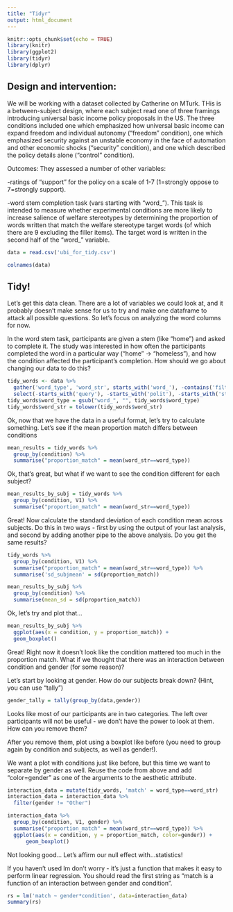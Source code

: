 ```yaml
---
title: "Tidyr"
output: html_document
---
```


```r
knitr::opts_chunk$set(echo = TRUE)
library(knitr)
library(ggplot2)
library(tidyr)
library(dplyr)
```

## Design and intervention: 
We will be working with a dataset collected by Catherine on MTurk. THis is a between-subject design, where each subject read one of three framings introducing universal basic income policy proposals in the US. The three conditions included one which emphasized how universal basic income can expand freedom and individual autonomy (“freedom” condition), one which emphasized security against an unstable economy in the face of automation and other economic shocks (“security” condition), and one which described the policy details alone (“control” condition).

Outcomes: They assessed a number of other variables:

-ratings of “support” for the policy on a scale of 1-7 (1=strongly oppose to 7=strongly support). 

-word stem completion task (vars starting with “word_”). This task is intended to measure whether experimental conditions are more likely to increase salience of welfare stereotypes by determining the proportion of words written that match the welfare stereotype target words (of which there are 9 excluding the filler items). The target word is written in the second half of the “word_” variable. 

```r
data = read.csv('ubi_for_tidy.csv')
```

```r
colnames(data)
```

## Tidy!

Let's get this data clean. There are a lot of variables we could look at, and it probably
doesn't make sense for us to try and make one dataframe to attack all possible questions. So
let's focus on analyzing the word columns for now.

In the word stem task, participants are given a stem (like "home") and asked to complete it.
The study was interested in how often the participants completed the word in a particular way
("home" -> "homeless"), and how the condition affected the participant's completion. How should
we go about changing our data to do this?

```r
tidy_words <- data %>%
  gather('word_type', 'word_str', starts_with('word_'), -contains('filter')) %>%
  select(-starts_with('query'), -starts_with('polit'), -starts_with('stigma'), -contains('filter'))
tidy_words$word_type = gsub("word_", "", tidy_words$word_type)
tidy_words$word_str = tolower(tidy_words$word_str)
```

Ok, now that we have the data in a useful format, let's try to calculate something. Let's
see if the mean proportion match differs between conditions

```r
mean_results = tidy_words %>%
  group_by(condition) %>%
  summarise("proportion_match" = mean(word_str==word_type))
```
Ok, that's great, but what if we want to see the condition different for each subject?

```r
mean_results_by_subj = tidy_words %>%
  group_by(condition, V1) %>%
  summarise("proportion_match" = mean(word_str==word_type))
```

Great! Now calculate the standard deviation of each condition mean across subjects. Do this in
two ways - first by using the output of your last analysis, and second by adding another pipe to the
above analysis. Do you get the same results?

```r
tidy_words %>%
  group_by(condition, V1) %>%
  summarise("proportion_match" = mean(word_str==word_type)) %>%
  summarise('sd_subjmean' = sd(proportion_match))

mean_results_by_subj %>%
  group_by(condition) %>%
  summarise(mean_sd = sd(proportion_match))
```
Ok, let's try and plot that...

```r
mean_results_by_subj %>%
  ggplot(aes(x = condition, y = proportion_match)) + 
  geom_boxplot()
```

Great! Right now it doesn't look like the condition mattered too much in the proportion match.
What if we thought that there was an interaction between condition and gender (for some reason)?

Let's start by looking at gender. How do our subjects break down? (Hint, you can use "tally")

```r
gender_tally = tally(group_by(data,gender))
```

Looks like most of our participants are in two categories. The left over participants will not be
useful - we don't have the power to look at them. How can you remove them? 

After you remove them, plot using a boxplot like before (you need to group again by condition and subjects, as well as gender!). 

We want a plot with conditions just like before, but this time we want to separate by gender as well. Reuse the code from above and add "color=gender" as one of the arguments to the aesthetic attribute.

```r
interaction_data = mutate(tidy_words, 'match' = word_type==word_str)
interaction_data = interaction_data %>% 
  filter(gender != "Other")

interaction_data %>%
  group_by(condition, V1, gender) %>%
  summarise("proportion_match" = mean(word_str==word_type)) %>%
  ggplot(aes(x = condition, y = proportion_match, color=gender)) + 
      geom_boxplot()
```
Not looking good... Let's affirm our null effect with...statistics!

If you haven't used lm don't worry - it's just a function that makes it easy to perform linear regression. You should read the
first string as "match is a function of an interaction between gender and condition".

``` r
rs = lm('match ~ gender*condition', data=interaction_data)
summary(rs)
```




